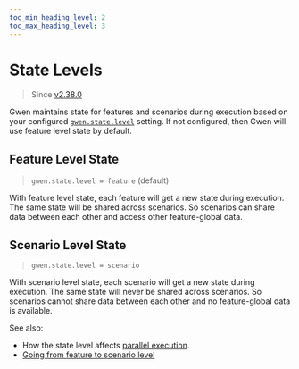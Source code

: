 ```yaml
--- 
toc_min_heading_level: 2
toc_max_heading_level: 3
---
```



# State Levels

> Since [v2.38.0](https://github.com/gwen-interpreter/gwen-web/releases/tag/v2.38.0)

Gwen maintains state for features and scenarios during execution based on your configured [`gwen.state.level`](/docs/settings#gwen-state-level) setting. If not configured, then Gwen will use feature level state by default.

## Feature Level State

> `gwen.state.level = feature` (default)

With feature level state, each feature will get a new state during execution. The same state will be shared across scenarios. So scenarios can share data between each other and access other feature-global data.

Scenario Level State
-------------------
> `gwen.state.level = scenario`

With scenario level state, each scenario will get a new state during execution. The same state will never be shared across scenarios. So scenarios cannot share data between each other and no feature-global data is available.

See also: 
- How the state level affects [parallel execution](/docs/parallel#parallel-scenario-execution).
- [Going from feature to scenario level](https://gweninterpreter.wordpress.com/2019/11/24/going-from-feature-to-scenario-level-state-with-gwen/)
